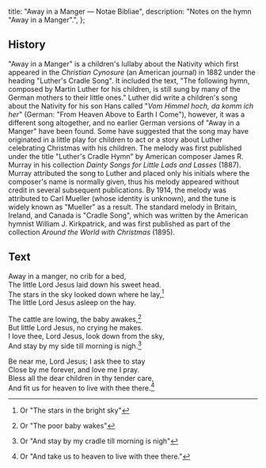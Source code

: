   title: "Away in a Manger — Notae Bibliae",
  description: "Notes on the hymn \"Away in a Manger\".",
};

<Initial text="Away in a Manger" />

## History

"Away in a Manger" is a children's lullaby about the Nativity which first appeared in the *Christian Cynosure* (an American journal) in 1882 under the heading "Luther's Cradle Song". It included the text, "The following hymn, composed by Martin Luther for his children, is still sung by many of the German mothers to their little ones." Luther did write a children's song about the Nativity for his son Hans called "*Vom Himmel hoch, da komm ich her*" (German: "From Heaven Above to Earth I Come"), however, it was a different song altogether, and no earlier German versions of "Away in a Manger" have been found. Some have suggested that the song may have originated in a little play for children to act or a story about Luther celebrating Christmas with his children. The melody was first published under the title "Luther's Cradle Hymn" by American composer James R. Murray in his collection *Dainty Songs for Little Lads and Lasses* (1887). Murray attributed the song to Luther and placed only his initials where the composer's name is normally given, thus his melody appeared without credit in several subsequent publications. By 1914, the melody was attributed to Carl Mueller (whose identity is unknown), and the tune is widely known as "Mueller" as a result. The standard melody in Britain, Ireland, and Canada is "Cradle Song", which was written by the American hymnist William J. Kirkpatrick, and was first published as part of the collection *Around the World with Christmas* (1895).

## Text

Away in a manger, no crib for a bed,<br/>
The little Lord Jesus laid down his sweet head.<br/>
The stars in the sky looked down where he lay,[^1]<br/>
The little Lord Jesus asleep on the hay.

The cattle are lowing, the baby awakes,[^2]<br/>
But little Lord Jesus, no crying he makes.<br/>
I love thee, Lord Jesus, look down from the sky,<br/>
And stay by my side till morning is nigh.[^3]

Be near me, Lord Jesus; I ask thee to stay<br/>
Close by me forever, and love me I pray.<br/>
Bless all the dear children in thy tender care,<br/>
And fit us for heaven to live with thee there.[^4]

[^1]: Or "The stars in the bright sky"
[^2]: Or "The poor baby wakes"
[^3]: Or "And stay by my cradle till morning is nigh"
[^4]: Or "And take us to heaven to live with thee there."
